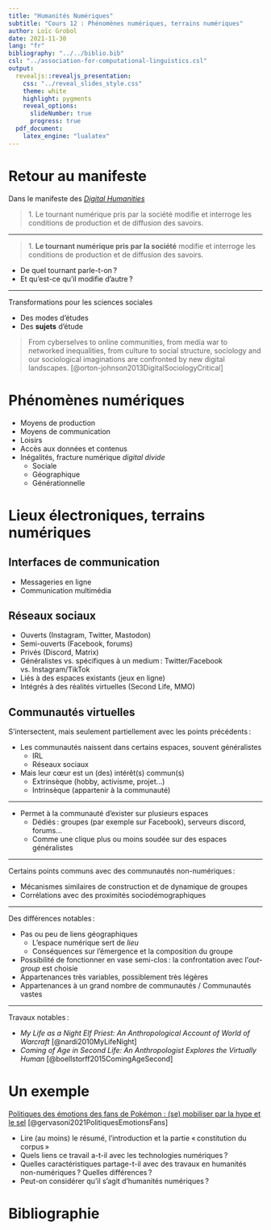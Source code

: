```yaml
---
title: "Humanités Numériques"
subtitle: "Cours 12 : Phénomènes numériques, terrains numériques"
author: Loïc Grobol
date: 2021-11-30
lang: "fr"
bibliography: "../../biblio.bib"
csl: "../association-for-computational-linguistics.csl"
output:
  revealjs::revealjs_presentation:
    css: "../reveal_slides_style.css"
    theme: white
    highlight: pygments
    reveal_options:
      slideNumber: true
      progress: true
  pdf_document:
    latex_engine: "lualatex"
---
```


[comment]: <> "LTeX: language=fr"

# Retour au manifeste

Dans le manifeste des [*Digital Humanities*](https://journals.openedition.org/jda/3652)

> 1\. Le tournant numérique pris par la société modifie et
> interroge les conditions de production et de diffusion des
> savoirs.

---

> 1\. **Le tournant numérique pris par la société** modifie et
> interroge les conditions de production et de diffusion des
> savoirs.

- De quel tournant parle-t-on ?
- Et qu'est-ce qu'il modifie d'autre ?

---

Transformations pour les sciences sociales

- Des modes d'études
- Des **sujets** d'étude

> From cyberselves to online communities, from media war to networked inequalities, from culture to
> social structure, sociology and our sociological imaginations are confronted by new digital
> landscapes. [@orton-johnson2013DigitalSociologyCritical]

# Phénomènes numériques

- Moyens de production
- Moyens de communication
- Loisirs
- Accès aux données et contenus
- Inégalités, fracture numérique *digital divide*
  - Sociale
  - Géographique
  - Générationnelle

# Lieux électroniques, terrains numériques

## Interfaces de communication

- Messageries en ligne
- Communication multimédia

## Réseaux sociaux

- Ouverts (Instagram, Twitter, Mastodon)
- Semi-ouverts (Facebook, forums)
- Privés (Discord, Matrix)
- Généralistes vs. spécifiques à un medium : Twitter/Facebook vs. Instagram/TikTok
- Liés à des espaces existants (jeux en ligne)
- Intégrés à des réalités virtuelles (Second Life, MMO)

## Communautés virtuelles

S'intersectent, mais seulement partiellement avec les points précédents :

- Les communautés naissent dans certains espaces, souvent généralistes
  - IRL
  - Réseaux sociaux
- Mais leur cœur est un (des) intérêt(s) commun(s)
  - Extrinsèque (hobby, activisme, projet…)
  - Intrinsèque (appartenir à la communauté)

---

- Permet à la communauté d'exister sur plusieurs espaces
  - Dédiés : groupes (par exemple sur Facebook), serveurs discord, forums…
  - Comme une clique plus ou moins soudée sur des espaces généralistes

---

Certains points communs avec des communautés non-numériques :

- Mécanismes similaires de construction et de dynamique de groupes
- Corrélations avec des proximités sociodémographiques

---

Des différences notables :

- Pas ou peu de liens géographiques
  - L'espace numérique sert de *lieu*
  - Conséquences sur l'émergence et la composition du groupe
- Possibilité de fonctionner en vase semi-clos : la confrontation avec l'*out-group* est choisie
- Appartenances très variables, possiblement très légères
- Appartenances à un grand nombre de communautés / Communautés vastes

---

Travaux notables :

- *My Life as a Night Elf Priest: An Anthropological Account of World of Warcraft* [@nardi2010MyLifeNight]
- *Coming of Age in Second Life: An Anthropologist Explores the Virtually Human* [@boellstorff2015ComingAgeSecond]

# Un exemple

[Politiques des émotions des fans de Pokémon : (se) mobiliser par la hype et le
sel](https://www.erudit.org/en/journals/lsp/2021-n86-lsp06205/1079493ar/)
[@gervasoni2021PolitiquesEmotionsFans]

- Lire (au moins) le résumé, l'introduction et la partie « constitution du corpus »
- Quels liens ce travail a-t-il avec les technologies numériques ?
- Quelles caractéristiques partage-t-il avec des travaux en humanités non-numériques ? Quelles
  différences ?
- Peut-on considérer qu'il s'agit d'humanités numériques ?

# Bibliographie

::: {#refs}
:::